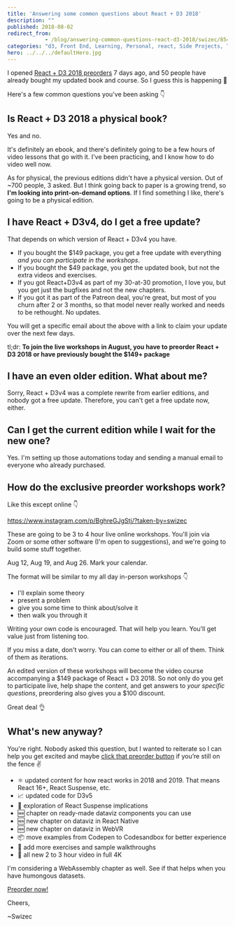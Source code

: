 ```yaml
---
title: 'Answering some common questions about React + D3 2018'
description: ""
published: 2018-08-02
redirect_from: 
            - /blog/answering-common-questions-react-d3-2018/swizec/8546
categories: "d3, Front End, Learning, Personal, react, Side Projects, Technical, Writing"
hero: ../../../defaultHero.jpg
---
```


I opened [React + D3 2018 preorders](https://gumroad.com/l/pMtnZ) 7 days ago, and 50 people have already bought my updated book and course. So I guess this is happening 🤘

Here's a few common questions you've been asking 👇

## Is React + D3 2018 a physical book?

Yes and no.

It's definitely an ebook, and there's definitely going to be a few hours of video lessons that go with it. I've been practicing, and I know how to do video well now.

As for physical, the previous editions didn't have a physical version. Out of ~700 people, 3 asked. But I think going back to paper is a growing trend, so **I'm looking into print-on-demand options**. If I find something I like, there's going to be a physical edition.

## I have React + D3v4, do I get a free update?

That depends on which version of React + D3v4 you have.

-   If you bought the $149 package, you get a free update with everything _and you can participate in the workshops_.
-   If you bought the $49 package, you get the updated book, but not the extra videos and exercises.
-   If you got React+D3v4 as part of my 30-at-30 promotion, I love you, but you get just the bugfixes and not the new chapters.
-   If you got it as part of the Patreon deal, you're great, but most of you churn after 2 or 3 months, so that model never really worked and needs to be rethought. No updates.

You will get a specific email about the above with a link to claim your update over the next few days.

tl;dr: **To join the live workshops in August, you have to preorder React + D3 2018 or have previously bought the $149+ package**

## I have an even older edition. What about me?

Sorry, React + D3v4 was a complete rewrite from earlier editions, and nobody got a free update. Therefore, you can't get a free update now, either.

## Can I get the current edition while I wait for the new one?

Yes. I'm setting up those automations today and sending a manual email to everyone who already purchased.

## How do the exclusive preorder workshops work?

Like this except online 👇

<https://www.instagram.com/p/BghreGJgStj/?taken-by=swizec>

These are going to be 3 to 4 hour live online workshops. You'll join via Zoom or some other software (I'm open to suggestions), and we're going to build some stuff together.

Aug 12, Aug 19, and Aug 26. Mark your calendar.

The format will be similar to my all day in-person workshops 👇

-   I'll explain some theory
-   present a problem
-   give you some time to think about/solve it
-   then walk you through it

Writing your own code is encouraged. That will help you learn. You'll get value just from listening too.

If you miss a date, don't worry. You can come to either or all of them. Think of them as iterations.

An edited version of these workshops will become the video course accompanying a $149 package of React + D3 2018. So not only do you get to participate live, help shape the content, and get answers to _your specific questions_, preordering also gives you a $100 discount.

Great deal 👌

## What's new anyway?

You're right. Nobody asked this question, but I wanted to reiterate so I can help you get excited and maybe [click that preorder button](https://gumroad.com/l/pMtnZ) if you’re still on the fence ✌️

-   ⚛️ updated content for how react works in 2018 and 2019. That means React 16+, React Suspense, etc.
-   📈 updated code for D3v5
-   🚟 exploration of React Suspense implications
-   🆕 chapter on ready-made dataviz components you can use
-   🆕 new chapter on dataviz in React Native
-   🆕 new chapter on dataviz in WebVR
-   📦 move examples from Codepen to Codesandbox for better experience
-   🏃 add more exercises and sample walkthroughs
-   🎥 all new 2 to 3 hour video in full 4K

I'm considering a WebAssembly chapter as well. See if that helps when you have humongous datasets.

<!--[if mso]>
  <v:roundrect xmlns:v="urn:schemas-microsoft-com:vml" xmlns:w="urn:schemas-microsoft-com:office:word" href="https://gumroad.com/l/pMtnZ" style="height:40px;v-text-anchor:middle;width:200px;" arcsize="10%" strokecolor="#1e3650" fillcolor="#ffa824">
    <w:anchorlock/>
    <center style="color:#ffffff;font-family:sans-serif;font-size:13px;font-weight:bold;">Preorder now!</center>
  </v:roundrect>
<![endif]-->

[Preorder now!](https://gumroad.com/l/pMtnZ)

Cheers,

~Swizec
